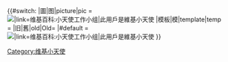 {{#switch:{{{1|}}}
|圖|图|picture|pic = [[File:Wikiangel.jpg|{{{align|right}}}|link=维基百科:小天使工作小组|此用戶是維基小天使]]
|模板|模|template|temp = {{Encourage|title=维基小天使|stripe=0|image=Smiley head happy.svg|imagesize=18px|stripecolor = #704214|bgcolor=#FDF21C|fontcolor=#CC5500|align={{{align|right}}}}}
|旧|舊|old|Old={{Encourage|title=维基小天使|stripe=1|bgcolor=#FDF21C|stripecolor=Orange|fontcolor=#000000|align={{{align|right}}}}}
|#default = [[File:Wikiangel.jpg|{{{align|right}}}|link=维基百科:小天使工作小组|此用戶是維基小天使]]
}}
[[Category:维基小天使]]
<noinclude>{{Documentation}}</noinclude>